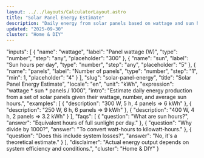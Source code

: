 ```yaml
---
layout: ../../layouts/CalculatorLayout.astro
title: "Solar Panel Energy Estimate"
description: "Daily energy from solar panels based on wattage and sun hours."
updated: "2025-09-30"
cluster: "Home & DIY"
---
```



  "inputs": [
    { "name": "wattage", "label": "Panel wattage (W)", "type": "number", "step": "any", "placeholder": "300" },
    { "name": "sun", "label": "Sun hours per day", "type": "number", "step": "any", "placeholder": "5" },
    { "name": "panels", "label": "Number of panels", "type": "number", "step": "1", "min": 1, "placeholder": "4" }
  ],
  "slug": "solar-panel-energy",
  "title": "Solar Panel Energy Estimate",
  "locale": "en",
  "unit": "kWh",
  "expression": "wattage * sun * panels / 1000",
  "intro": "Estimate daily energy production from a set of solar panels given their wattage, number, and average sun hours.",
  "examples": [
    { "description": "300 W, 5 h, 4 panels ⇒ 6 kWh" },
    { "description": "250 W, 6 h, 6 panels ⇒ 9 kWh" },
    { "description": "400 W, 4 h, 2 panels ⇒ 3.2 kWh" }
  ],
  "faqs": [
    { "question": "What are sun hours?", "answer": "Equivalent hours of full sunlight per day." },
    { "question": "Why divide by 1000?", "answer": "To convert watt-hours to kilowatt-hours." },
    { "question": "Does this include system losses?", "answer": "No, it's a theoretical estimate." }
  ],
  "disclaimer": "Actual energy output depends on system efficiency and conditions.",
  "cluster": "Home & DIY"
}

<Calculator schema={schema} />
